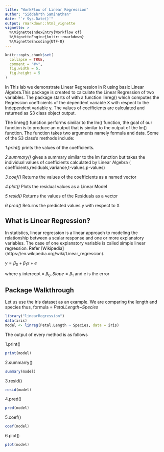 ```yaml
---
title: "WorkFlow of Linear Regression"
author: "Siddahrth Saminathan"
date: "`r Sys.Date()`"
output: rmarkdown::html_vignette
vignette: >
  %\VignetteIndexEntry{Workflow of}
  %\VignetteEngine{knitr::rmarkdown}
  %\VignetteEncoding{UTF-8}
---
```


```r
knitr::opts_chunk$set(
  collapse = TRUE,
  comment = "#>",
  fig.width = 5,
  fig.height = 5
)
```


In This lab we demonstrate Linear Regression in R using basic Linear Algebra.This package is created to calculate the Linear Regression of two variables.
The package starts of with a function linreg() which computes the Regression coefficients of the dependent variable X with respect to the Independent variable y.
The values of coefficients are calculated and returned as S3 class object output.

The linreg() function performs similar to the lm() function, the goal of our function is to produce an output that is similar to the output of the lm() function. The function takes two arguments namely formula and data.
Some of the S3 class's methods include:

*1.print()*   prints the values of the coefficients.

*2.summary()* gives a summary similar to the lm function but takes the individual values of coefficients 
            calculated by Linear Algebra ( coefficients,residuals,variance,t-values,p-values)

*3.coef()*    Returns the values of the coefficients as a named vector

*4.plot()*    Plots the residual values as a Linear Model

*5.resid()*   Returns the values of the Residuals as a vector

*6.pred()*    Returns the predicted values y with respect to X

## What is Linear Regression?
In statistics, linear regression is a linear approach to modeling the relationship between a scalar response and one or more explanatory variables. The case of one explanatory variable is called simple linear regression. Refer [Wikipedia] (https://en.wikipedia.org/wiki/Linear_regression).

$y = \beta_0 + \beta_1 x + e$ \n
 
where \n y intercept = $\beta_0, 
 Slope = \beta_1$ and e is the error
      
       
## Package Walkthrough
Let us use the iris dataset as an example. We are comparing the length and species 
thus, formula = *Petal.Length~Species*
```r

library("linearRegression")
data(iris)
model <- linreg(Petal.Length ~ Species, data = iris)

```

The output of every method is as follows

1.print()

```r
print(model)

```


2.summarry()

```r

summary(model)

```

3.resid()

```r

resid(model)

```

4.pred()

```r

pred(model)

```


5.coef()

```r

coef(model)

```


6.plot()

```r

plot(model)


```


      
            
